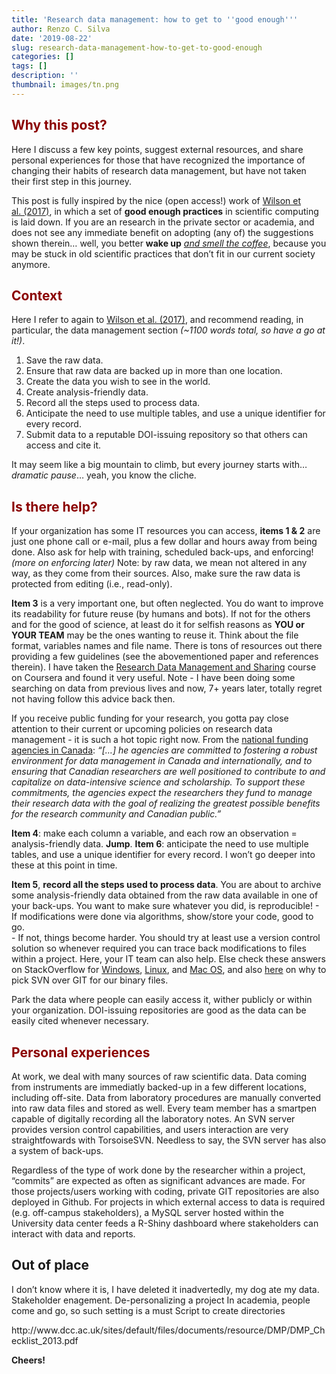 ```yaml
---
title: 'Research data management: how to get to ''good enough'''
author: Renzo C. Silva
date: '2019-08-22'
slug: research-data-management-how-to-get-to-good-enough
categories: []
tags: []
description: ''
thumbnail: images/tn.png
---
```


## <span style="color:darkred">Why this post?</span>
  
Here I discuss a few key points, suggest external resources, and share personal experiences for those that have recognized the importance of changing their habits of research data management, but have not taken their first step in this journey.

This post is fully inspired by the nice (open access!) work of [Wilson et al. (2017)](https://doi.org/10.1371/journal.pcbi.1005510), in which a set of **good enough practices** in scientific computing is laid down. If you are an  research in the private sector or academia, and does not see any immediate benefit on adopting (any of) the suggestions shown therein... well, you better **wake up** *[and smell the coffee](https://www.youtube.com/watch?v=TGcHisWvmuo)*, because you may be stuck in old scientific practices that don't fit in our current society anymore. 
  

## <span style="color:darkred">Context</span>

Here I refer to again to [Wilson et al. (2017)](https://doi.org/10.1371/journal.pcbi.1005510), and recommend reading, in particular, the data management section *(~1100 words total, so have a go at it!)*. 

1. Save the raw data.  
2. Ensure that raw data are backed up in more than one location.  
3. Create the data you wish to see in the world.  
4. Create analysis-friendly data.  
5. Record all the steps used to process data.  
6. Anticipate the need to use multiple tables, and use a unique identifier for every
record.  
7. Submit data to a reputable DOI-issuing repository so that others can access and
cite it.  

It may seem like a big mountain to climb, but every journey starts with...*dramatic pause*... yeah, you know the cliche. 

## <span style="color:darkred">Is there help?</span>

If your organization has some IT resources you can access, **items 1 & 2** are just one phone call or e-mail, plus a few dollar and hours away from being done. Also ask for help with training, scheduled back-ups, and enforcing! *(more on enforcing later)*  Note: by raw data, we mean not altered in any way, as they come from their sources. Also, make sure the raw data is protected from editing (i.e., read-only). 

**Item 3** is a very important one, but often neglected. You do want to improve its readability for future reuse (by humans and bots). If not for the others and for the good of science, at least do it for selfish reasons as **YOU or YOUR TEAM** may be the ones wanting to reuse it. Think about the file format, variables names and file name. There is tons of resources out there providing a few guidelines (see the abovementioned paper and references therein). I have taken the [Research Data Management and Sharing](https://www.coursera.org/learn/data-management) course on Coursera and found it very useful. Note - I have been doing some searching on data from previous lives and now, 7+ years later, totally regret not having follow this advice back then. 

If you receive public funding for your research, you gotta pay close attention to their current or upcoming policies on research data management - it is such a hot topic right now. From the [national funding agencies in Canada](http://www.science.gc.ca/eic/site/063.nsf/eng/h_547652FB.html): *"[...] he agencies are committed to fostering a robust environment for data management in Canada and internationally, and to ensuring that Canadian researchers are well positioned to contribute to and capitalize on data-intensive science and scholarship. To support these commitments, the agencies expect the researchers they fund to manage their research data with the goal of realizing the greatest possible benefits for the research community and Canadian public."*

**Item 4**: make each column a variable, and each row an observation = analysis-friendly data. **Jump**. **Item 6**: anticipate the need to use multiple tables, and use a unique identifier for every record. I won't go deeper into these at this point in time. 

**Item 5**, **record all the steps used to process data**. You are about to archive some analysis-friendly data obtained from the raw data available in one of your back-ups. You want to make sure whatever you did, is reproducible! 
- If modifications were done via algorithms, show/store your code, good to go.  
- If not, things become harder. You should try at least use a version control solution so whenever required you can trace back modifications to files within a project. Here, your IT team can also help. Else check these answers on StackOverflow for [Windows](https://stackoverflow.com/questions/3376742/setup-an-svn-server), [Linux](https://stackoverflow.com/questions/60736/how-to-set-up-a-subversion-svn-server-on-gnu-linux-ubuntu), and [Mac OS](https://stackoverflow.com/questions/12530085/how-to-setup-svn-on-mac-os-x-10-8-2), and also [here](https://svnvsgit.com/) on why to pick SVN over GIT for our binary files. 

Park the data where people can easily access it, wither publicly or within your organization. DOI-issuing repositories are good as the data can be easily cited whenever necessary. 

## <span style="color:darkred">Personal experiences</span>

At work, we deal with many sources of raw scientific data. Data coming from instruments are immediatly backed-up in a few different locations, including off-site. Data from laboratory procedures are manually converted into raw data files and stored as well. Every team member has a smartpen capable of digitally recording all the laboratory notes. An SVN server provides version control capabilities, and users interaction are very straightfowards with TorsoiseSVN. Needless to say, the SVN server has also a system of back-ups. 

Regardless of the type of work done by the researcher within a project, "commits" are expected as often as significant advances are made. For those projects/users working with coding, private GIT repositories are also deployed in Github. For projects in which external access to data is required (e.g. off-campus stakeholders), a MySQL server hosted within the University data center feeds a R-Shiny dashboard where stakeholders can interact with data and reports. 


## Out of place

I don't know where it is, I have deleted it inadvertedly, my dog ate my data. 
Stakeholder enagement. 
De-personalizing a project
In academia, people come and go, so such setting is a must
Script to create directories


http://www.dcc.ac.uk/sites/default/files/documents/resource/DMP/DMP_Checklist_2013.pdf




**Cheers!**


